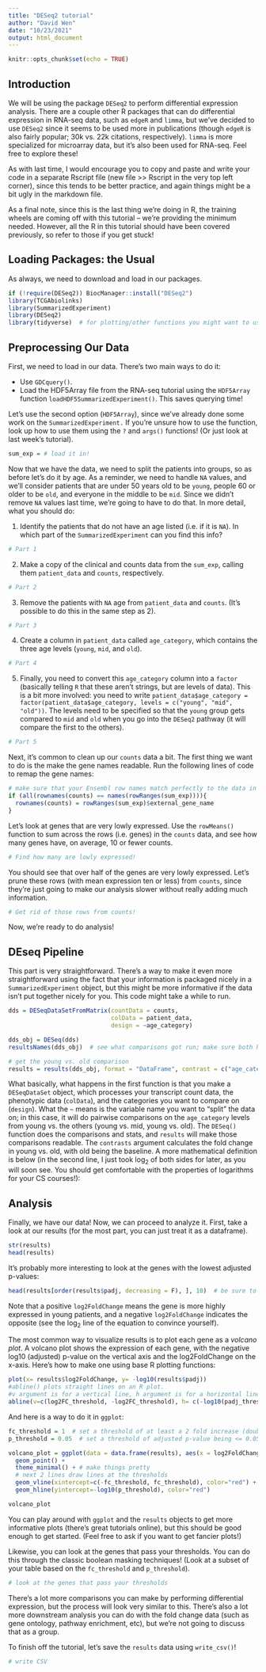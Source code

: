 ```yaml
---
title: "DESeq2 tutorial"
author: "David Wen"
date: "10/23/2021"
output: html_document
---
```


```r
knitr::opts_chunk$set(echo = TRUE)
```

## Introduction
We will be using the package `DESeq2` to perform differential expression analysis. There are a couple other R packages that can do differential expression in RNA-seq data, such as `edgeR` and `limma`, but we've decided to use `DESeq2` since it seems to be used more in publications (though `edgeR` is also fairly popular; 30k vs. 22k citations, respectively). `limma` is more specialized for microarray data, but it's also been used for RNA-seq. Feel free to explore these!

As with last time, I would encourage you to copy and paste and write your code in a separate Rscript file (new file >> Rscript in the very top left corner), since this tends to be better practice, and again things might be a bit ugly in the markdown file.

As a final note, since this is the last thing we're doing in R, the training wheels are coming off with this tutorial -- we're providing the minimum needed. However, all the R in this tutorial should have been covered previously, so refer to those if you get stuck!

## Loading Packages: the Usual

As always, we need to download and load in our packages.
```r
if (!require(DESeq2)) BiocManager::install("DESeq2")
library(TCGAbiolinks)
library(SummarizedExperiment)
library(DESeq2)
library(tidyverse)  # for plotting/other functions you might want to use
```

## Preprocessing Our Data
First, we need to load in our data. There's two main ways to do it:

* Use `GDCquery()`.
* Load the HDF5Array file from the RNA-seq tutorial using the `HDF5Array` function `loadHDF5SummarizedExperiment()`. This saves querying time!

Let's use the second option (`HDF5Array`), since we've already done some work on the `SummarizedExperiment.` If you're unsure how to use the function, look up how to use them using the `?` and `args()` functions! (Or just look at last week's tutorial).

```r
sum_exp = # load it in!
```

Now that we have the data, we need to split the patients into groups, so as before let's do it by age. As a reminder, we need to handle `NA` values, and we'll consider patients that are under 50 years old to be `young`, people 60 or older to be `old`, and everyone in the middle to be `mid`. Since we didn't remove `NA` values last time, we're going to have to do that. In more detail, what you should do:

1. Identify the patients that do not have an age listed (i.e. if it is `NA`). In which part of the `SummarizedExperiment` can you find this info?

```r
# Part 1
```

2. Make a copy of the clinical and counts data from the `sum_exp`, calling them `patient_data` and `counts`, respectively.

```r
# Part 2
```

3. Remove the patients with `NA` age from `patient_data` and `counts`. (It's possible to do this in the same step as 2).

```r
# Part 3
```

4. Create a column in `patient_data` called `age_category`, which contains the three age levels (`young`, `mid`, and `old`).

```r
# Part 4
```

5. Finally, you need to convert this `age_category` column into a `factor` (basically telling `R` that these aren't strings, but are levels of data). This is a bit more involved: you need to write `patient_data$age_category = factor(patient_data$age_category, levels = c("young", "mid", "old"))`. The levels need to be specified so that the `young` group gets compared to `mid` and `old` when you go into the `DESeq2` pathway (it will compare the first to the others).

```r
# Part 5
```

Next, it's common to clean up our `counts` data a bit. The first thing we want to do is the make the gene names readable. Run the following lines of code to remap the gene names:

```r
# make sure that your Ensembl row names match perfectly to the data in rowRanges before replacing
if (all(rownames(counts) == names(rowRanges(sum_exp)))){
  rownames(counts) = rowRanges(sum_exp)$external_gene_name
}
```

Let's look at genes that are very lowly expressed. Use the `rowMeans()` function to sum across the rows (i.e. genes) in the `counts` data, and see how many genes have, on average, 10 or fewer counts.
```r
# Find how many are lowly expressed!
```

You should see that over half of the genes are very lowly expressed. Let's prune these rows (with mean expression ten or less) from `counts`, since they're just going to make our analysis slower without really adding much information.

```r
# Get rid of those rows from counts!
```

Now, we're ready to do analysis!

## DEseq Pipeline

This part is very straightforward. There's a way to make it even more straightforward using the fact that your information is packaged nicely in a `SummarizedExperiment` object, but this might be more informative if the data isn't put together nicely for you. This code might take a while to run.
```r
dds = DESeqDataSetFromMatrix(countData = counts,
                             colData = patient_data,
                             design = ~age_category)

dds_obj = DESeq(dds)
resultsNames(dds_obj)  # see what comparisons got run; make sure both have young

# get the young vs. old comparison
results = results(dds_obj, format = "DataFrame", contrast = c("age_category", "young", "old"))
```

What basically, what happens in the first function is that you make a `DESeqDataSet` object, which processes your transcript count data, the phenotypic data (`colData`), and the categories you want to compare on (`design`). What the `~` means is the variable name you want to "split" the data on; in this case, it will do pairwise comparisons on the `age_category` levels from young vs. the others (young vs. mid, young vs. old). The `DESeq()` function does the comparisons and stats, and `results` will make those comparisons readable. The `contrasts` argument calculates the fold change in young vs. old, with old being the baseline. A more mathematical definition is below (in the second line, I just took $\log_2$ of both sides for later, as you will soon see. You should get comfortable with the properties of logarithms for your CS courses!):

\begin{align}
\text{fold change}_{x} &= \frac{\mathrm{counts}_\text{gene $x$, young}}{\mathrm{counts}_\text{gene $x$, old}} \\
\log_2 \text{fold change}_{x} &= \log_2 \mathrm{counts}_\text{gene $x$, young} - \log_2 \mathrm{counts}_\text{gene $x$, old}
\label{eq:log2fc}
\end{align}

## Analysis
Finally, we have our data! Now, we can proceed to analyze it. First, take a look at our results (for the most part, you can just treat it as a dataframe).
```r
str(results)
head(results)
```

It's probably more interesting to look at the genes with the lowest adjusted p-values:
```r
head(results[order(results$padj, decreasing = F), ], 10)  # be sure to understand what this is doing!
```

Note that a positive `log2FoldChange` means the gene is more highly expressed in young patients, and a negative `log2FoldChange` indicates the opposite (see the $\log_2$ line of the equation to convince yourself).

The most common way to visualize results is to plot each gene as a *volcano plot*. A volcano plot shows the expression of each gene, with the negative log10 (adjusted) p-value on the vertical axis and the log2FoldChange on the x-axis. Here's how to make one using base R plotting functions:

```r
plot(x= results$log2FoldChange, y= -log10(results$padj))
#abline() plots straight lines on an R plot.
#v argument is for a vertical line, h argument is for a horizontal line, col argument is color
abline(v=c(log2FC_threshold, -log2FC_threshold), h= c(-log10(padj_threshold)), col="green")
```

And here is a way to do it in `ggplot`:
```r
fc_threshold = 1  # set a threshold of at least a 2 fold increase (double)
p_threshold = 0.05  # set a threshold of adjusted p-value being <= 0.05

volcano_plot = ggplot(data = data.frame(results), aes(x = log2FoldChange, y = -log10(padj))) + 
  geom_point() + 
  theme_minimal() + # make things pretty
  # next 2 lines draw lines at the thresholds
  geom_vline(xintercept=c(-fc_threshold, fc_threshold), color="red") + 
  geom_hline(yintercept=-log10(p_threshold), color="red")

volcano_plot
```

You can play around with `ggplot` and the `results` objects to get more informative plots (there's great tutorials online), but this should be good enough to get started. (Feel free to ask if you want to get fancier plots!)

Likewise, you can look at the genes that pass your thresholds. You can do this through the classic boolean masking techniques! (Look at a subset of your table based on the `fc_threshold` and `p_threshold`).
```r
# look at the genes that pass your thresholds
```

There's a lot more comparisons you can make by performing differential expression, but the process will look very similar to this. There's also a lot more downstream analysis you can do with the fold change data (such as gene ontology, pathway enrichment, etc), but we're not going to discuss that as a group. 

To finish off the tutorial, let's save the `results` data using `write_csv()`!

```r
# write CSV 
```
